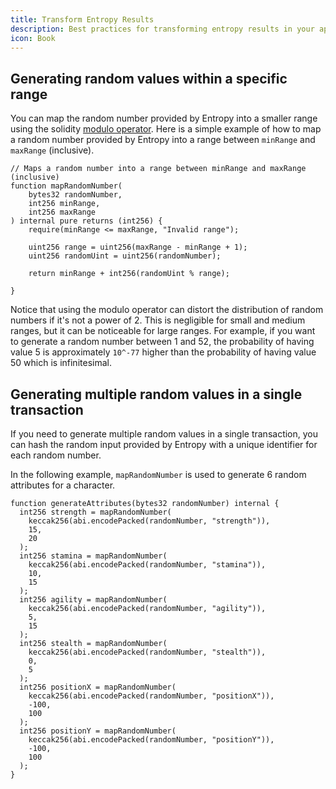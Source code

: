```yaml
---
title: Transform Entropy Results
description: Best practices for transforming entropy results in your applications
icon: Book
---
```


## Generating random values within a specific range

You can map the random number provided by Entropy into a smaller range using the solidity [modulo operator](https://docs.soliditylang.org/en/latest/types.html#modulo).
Here is a simple example of how to map a random number provided by Entropy into a range between `minRange` and `maxRange` (inclusive).

```solidity copy
// Maps a random number into a range between minRange and maxRange (inclusive)
function mapRandomNumber(
    bytes32 randomNumber,
    int256 minRange,
    int256 maxRange
) internal pure returns (int256) {
    require(minRange <= maxRange, "Invalid range");

    uint256 range = uint256(maxRange - minRange + 1);
    uint256 randomUint = uint256(randomNumber);

    return minRange + int256(randomUint % range);

}
```

Notice that using the modulo operator can distort the distribution of random numbers if it's not a power of 2. This is
negligible for small and medium ranges, but it can be noticeable for large ranges.
For example, if you want to generate a random number between 1 and 52, the probability of having value 5 is approximately
`10^-77` higher than the probability of having value 50 which is infinitesimal.

## Generating multiple random values in a single transaction

If you need to generate multiple random values in a single transaction, you can hash the random input provided by Entropy with a unique identifier for each random number.

In the following example, `mapRandomNumber` is used to generate 6 random attributes for a character.

```solidity copy
function generateAttributes(bytes32 randomNumber) internal {
  int256 strength = mapRandomNumber(
    keccak256(abi.encodePacked(randomNumber, "strength")),
    15,
    20
  );
  int256 stamina = mapRandomNumber(
    keccak256(abi.encodePacked(randomNumber, "stamina")),
    10,
    15
  );
  int256 agility = mapRandomNumber(
    keccak256(abi.encodePacked(randomNumber, "agility")),
    5,
    15
  );
  int256 stealth = mapRandomNumber(
    keccak256(abi.encodePacked(randomNumber, "stealth")),
    0,
    5
  );
  int256 positionX = mapRandomNumber(
    keccak256(abi.encodePacked(randomNumber, "positionX")),
    -100,
    100
  );
  int256 positionY = mapRandomNumber(
    keccak256(abi.encodePacked(randomNumber, "positionY")),
    -100,
    100
  );
}
```
